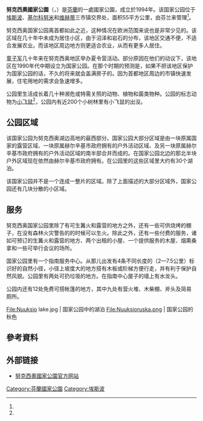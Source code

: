 {{Geobox|国家公园
<!-- *** Name section *** -->
| name                        = 努克西奧國家公園
| native_name                 = Nuuksion kansallispuisto<br/>Noux nationalpark
| other_name                  = 
| other_name1                 = 
<!-- *** Category *** -->
| category_local              = [[List_of_national_parks_of_Finland|National Park of Finland]]
| category_iucn               = II
<!-- *** Image *** -->
| image                       = Mustalampi Lake in Nuuksio.jpg
| image_size                  = 200
| image_caption               = 国家公园内的湖泊
<!-- *** Country etc. *** -->
| country                     = 芬兰
| country_flag                = 1
| region                      = 新地区
| region_type                 = [[芬兰行政区|行政区]]
| location                    =
| lat_d              = 60     
| lat_m              = 18
| lat_s              = 27
| lat_NS             = N
| long_d             = 24     
| long_m             = 29
| long_s             = 57
| long_EW            = E
| elevation          =  
<!-- *** Nature *** -->
| biome                       = 
| biome_share                 = 
| biome1                      =
| biome1_share                = 
| geology                     = 
| geology1                    = 
| plant                       = 
| plant1                      = 
| animal                      = 
| animal1                     =
<!-- *** Geography *** -->
| area                        = 55
<!-- *** People *** -->
| established_type            = 成立
| established                 = 1994
| established1_type           = 
| established1                = 
| management_body             = {{tsl|en|Metsähallitus|森林管理局 (芬兰)|森林管理局}}
| visitation                  = 343700
| visitation_date             = 2018年<ref name="访客2018"/>
<!-- *** Map section *** -->
| map                         = Finland location map.svg
| map_locator = Finland
| map_size    = 130
| map_caption = 在芬蘭的位置
| map_first   =
<!-- *** Website *** -->
| website                     = {{URL|http://www.nationalparks.fi/en/nuuksionp|Nuuksio}}
}}

'''努克西奧國家公園'''（{{lang-fi|Nuuksion kansallispuisto}}，{{lang-sv|Noux nationalpark}}）是[[芬蘭|芬蘭]]的一處國家公園，成立於1994年。该国家公园位于[[埃斯波|埃斯波]]、[[基尔科努米|基尔科努米]]和[[维赫蒂|维赫蒂]]三市镇交界处，面积55平方公里，由芬兰{{tsl|en|Metsähallitus|森林管理局 (芬兰)|森林管理局}}来管理<ref name="面积"/>。

努克西奥国家公园离首都如此之近，这种情况在欧洲范围来说也是非常少见的。该区域在几十年中未成为居住小区，由于沼泽和岩石的分布，该地区交通不便，不适合发展农业。而该地区周边地方则更适合农业，从而有更多人居住。

[[童军活动|童子军]]几十年来在努克西奥地区举办夏令营活动。部分原因在他们的动议下，该地区在1990年代中期设立为国家公园。在那个时期的预测是，如果不把该地区保护为国家公园的话，不久的将来就会盖满房子的。因为首都地区周边的市镇快速发展，住宅用地的需求会急速增多。

公园里生活成长着几十种濒危或特需关照的动物、植物和菌类物种。公园的标志动物为[[小飞鼠|小飞鼠]]<ref name="tunnus"/>，公园内有近200个小树林里有小飞鼠的出没。

== 公园区域 ==
该国家公园为努克西奥湖边高地的最西部分。国家公园大部分区域是由一块原属国家的露营区域、一块原属赫尔辛基市政府拥有的户外活动区域、及另一块原属赫尔辛基市政府拥有的户外活动区域的南半部合并而成的。在国家公园北边的那北半块户外区域现在依然由赫尔辛基市政府拥有。在公园里的这些区域里大约有30个湖泊。

该国家公园并不是一个连成一整片的区域。除了上面描述的大部分区域外，国家公园还有几块分散的小区域。

== 服务 ==
努克西奥国家公园里除了有可生篝火和露营的地方之外，还有一些可供烧烤的棚子，在没有森林火灾警告的的时候可以生火。除此之外，还有一些付费的服务，诸如可预订的生篝火和露营的地方、两个出租的小屋、一个提供服务的木屋、烟熏桑拿和一些可举行会议的场所。

国家公园里有一个指南服务中心。从那儿出发有4条不同长度的（2—7.5公里）标识好的自然小径，小径上坡度大的地方搭有木板或阶梯方便行走，并有利于保护自然风貌。公园里有两处可扔垃圾的地方。在指南中心屋子的墙上有水龙头。

公园内还有12处免费可搭帐篷的地方，其中九处有营火堆、木柴棚、斧头及简易厕所。

<gallery mode=packed heights=130px>
File:Nuuksio lake.jpg | 国家公园中的湖泊 
File:Nuuksioruska.png | 国家公园的秋色
</gallery>

==參考資料==
{{Reflist|30em|refs=
<ref name="访客2018">{{cite web | url = http://www.metsa.fi/kansallispuistoittain | title = Käyntimäärät kansallispuistoittain 2018 | language = fi | publisher = Metsähallitus | date = 2019-02-12 | accessdate = 2019-06-03 | archive-url = https://web.archive.org/web/20190529070743/http://www.metsa.fi/kansallispuistoittain | archive-date = 2019-05-29 | dead-url = yes }}</ref>

<ref name="面积">{{cite web | url = http://www.metsa.fi/kansallispuistotaulukot | title = Suomen kansallispuistot pinta-alan, perustamisvuoden ja käyntimäärän mukaan | language = fi | publisher = Metsähallitus | date = 2018-02-23 | accessdate = 2019-06-03 | archive-url = https://web.archive.org/web/20180904063518/http://www.metsa.fi/kansallispuistotaulukot | archive-date = 2018-09-04 | dead-url = yes }}</ref>

<ref name="tunnus">{{cite web |url=http://www.luontoon.fi/page.asp?Section=5132&Item=7219 |title=The Flying Squirrel in Nuuksio National Park |accessdate=2005-07-26 |work=Outdoors.fi |publisher=Metsähallitus |date= |deadurl=yes |archiveurl=https://web.archive.org/web/20090830234818/http://www.luontoon.fi/page.asp?Section=5132&Item=7219 |archivedate=2009-08-30 }}</ref>
}}

== 外部链接 ==
{{commonscat|Nuuksio National Park}}
* [http://www.zhongwen.nationalparks.fi/zh/nuuksio 努克西奧國家公園官方网站] {{Wayback|url=http://www.zhongwen.nationalparks.fi/zh/nuuksio |date=20170511024928 }} {{zh}}

{{芬兰国家公园}}

[[Category:芬蘭國家公園|Category:芬蘭國家公園]]
[[Category:埃斯波|Category:埃斯波]]